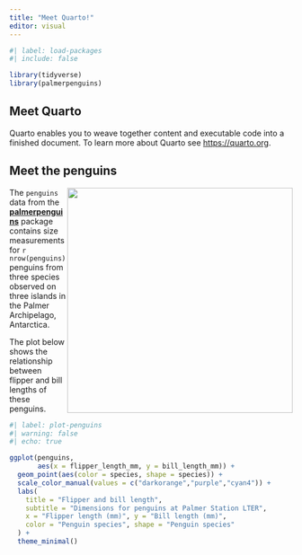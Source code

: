 ```yaml
---
title: "Meet Quarto!"
editor: visual
---
```


```r
#| label: load-packages
#| include: false

library(tidyverse)
library(palmerpenguins)
```

## Meet Quarto

Quarto enables you to weave together content and executable code into a
finished document. To learn more about Quarto see <https://quarto.org>.

## Meet the penguins

![](https://raw.githubusercontent.com/quarto-dev/quarto-web/main/docs/get-started/hello/rstudio/lter_penguins.png){style="float:right;"
fig-alt="Illustration of three species of Palmer Archipelago penguins: Chinstrap, Gentoo, and Adelie. Artwork by @allison_horst."
width="401"}

The `penguins` data from the
[**palmerpenguins**](https://allisonhorst.github.io/palmerpenguins "palmerpenguins R package")
package contains size measurements for `r nrow(penguins)` penguins from
three species observed on three islands in the Palmer Archipelago,
Antarctica.

The plot below shows the relationship between flipper and bill lengths
of these penguins.

```r
#| label: plot-penguins
#| warning: false
#| echo: true

ggplot(penguins, 
       aes(x = flipper_length_mm, y = bill_length_mm)) +
  geom_point(aes(color = species, shape = species)) +
  scale_color_manual(values = c("darkorange","purple","cyan4")) +
  labs(
    title = "Flipper and bill length",
    subtitle = "Dimensions for penguins at Palmer Station LTER",
    x = "Flipper length (mm)", y = "Bill length (mm)",
    color = "Penguin species", shape = "Penguin species"
  ) +
  theme_minimal()
```
